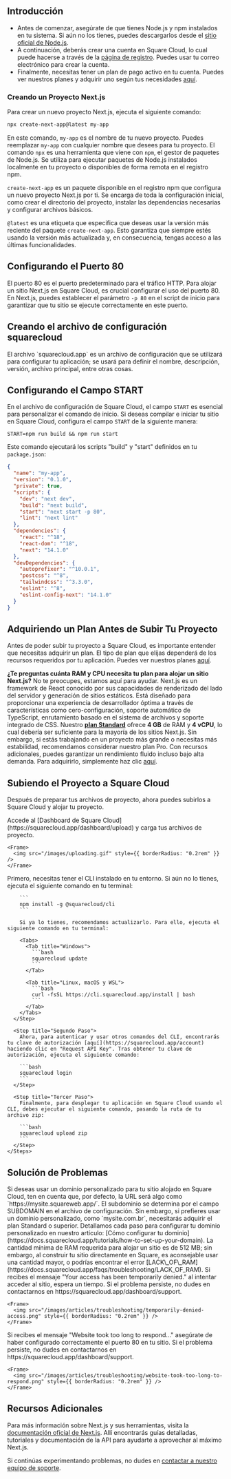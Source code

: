 ## Introducción

* Antes de comenzar, asegúrate de que tienes Node.js y npm instalados en tu sistema. Si aún no los tienes, puedes descargarlos desde el [sitio oficial de Node.js](https://nodejs.org/).
* A continuación, deberás crear una cuenta en Square Cloud, lo cual puede hacerse a través de la [página de registro](https://squarecloud.app/signup). Puedes usar tu correo electrónico para crear la cuenta.
* Finalmente, necesitas tener un plan de pago activo en tu cuenta. Puedes ver nuestros planes y adquirir uno según tus necesidades [aquí](https://squarecloud.app/plans).

### Creando un Proyecto Next.js

Para crear un nuevo proyecto Next.js, ejecuta el siguiente comando:

```bash
npx create-next-app@latest my-app
```

En este comando, `my-app` es el nombre de tu nuevo proyecto. Puedes reemplazar `my-app` con cualquier nombre que desees para tu proyecto. El comando `npx` es una herramienta que viene con `npm`, el gestor de paquetes de Node.js. Se utiliza para ejecutar paquetes de Node.js instalados localmente en tu proyecto o disponibles de forma remota en el registro npm.

`create-next-app` es un paquete disponible en el registro npm que configura un nuevo proyecto Next.js por ti. Se encarga de toda la configuración inicial, como crear el directorio del proyecto, instalar las dependencias necesarias y configurar archivos básicos.

`@latest` es una etiqueta que especifica que deseas usar la versión más reciente del paquete `create-next-app`. Esto garantiza que siempre estés usando la versión más actualizada y, en consecuencia, tengas acceso a las últimas funcionalidades.

## Configurando el Puerto 80

El puerto 80 es el puerto predeterminado para el tráfico HTTP. Para alojar un sitio Next.js en Square Cloud, es crucial configurar el uso del puerto 80. En Next.js, puedes establecer el parámetro `-p 80` en el script de inicio para garantizar que tu sitio se ejecute correctamente en este puerto.

## Creando el archivo de configuración squarecloud

<Card title="Aprende sobre: cómo crear el archivo de configuración para Square Cloud." icon="link" href="https://docs.squarecloud.app/getting-started/config-file">
  El archivo `squarecloud.app` es un archivo de configuración que se utilizará para configurar tu aplicación; se usará para definir el nombre, descripción, versión, archivo principal, entre otras cosas.
</Card>

## Configurando el Campo START

En el archivo de configuración de Square Cloud, el campo `START` es esencial para personalizar el comando de inicio. Si deseas compilar e iniciar tu sitio en Square Cloud, configura el campo `START` de la siguiente manera:

```app squarecloud.app
START=npm run build && npm run start
```

Este comando ejecutará los scripts "build" y "start" definidos en tu `package.json`:

```json package.json
{
  "name": "my-app",
  "version": "0.1.0",
  "private": true,
  "scripts": {
    "dev": "next dev",
    "build": "next build",
    "start": "next start -p 80",
    "lint": "next lint"
  },
  "dependencies": {
    "react": "^18",
    "react-dom": "^18",
    "next": "14.1.0"
  },
  "devDependencies": {
    "autoprefixer": "^10.0.1",
    "postcss": "^8",
    "tailwindcss": "^3.3.0",
    "eslint": "^8",
    "eslint-config-next": "14.1.0"
  }
}
```

## Adquiriendo un Plan Antes de Subir Tu Proyecto

Antes de poder subir tu proyecto a Square Cloud, es importante entender que necesitas adquirir un plan. El tipo de plan que elijas dependerá de los recursos requeridos por tu aplicación. Puedes ver nuestros planes [aquí](https://squarecloud.app/plans).

<Note>**¿Te preguntas cuánta RAM y CPU necesita tu plan para alojar un sitio Next.js?** No te preocupes, estamos aquí para ayudar. Next.js es un framework de React conocido por sus capacidades de renderizado del lado del servidor y generación de sitios estáticos. Está diseñado para proporcionar una experiencia de desarrollador óptima a través de características como cero-configuración, soporte automático de TypeScript, enrutamiento basado en el sistema de archivos y soporte integrado de CSS. Nuestro **[plan Standard](https://squarecloud.app/pay/standard)** ofrece **4 GB** de RAM y **4 vCPU**, lo cual debería ser suficiente para la mayoría de los sitios Next.js. Sin embargo, si estás trabajando en un proyecto más grande o necesitas más estabilidad, recomendamos considerar nuestro plan Pro. Con recursos adicionales, puedes garantizar un rendimiento fluido incluso bajo alta demanda. Para adquirirlo, simplemente haz clic [aquí](https://squarecloud.app/pay/pro). </Note>

## Subiendo el Proyecto a Square Cloud

Después de preparar tus archivos de proyecto, ahora puedes subirlos a Square Cloud y alojar tu proyecto.

<Tabs>
  <Tab title="Carga vía Dashboard">
    Accede al [Dashboard de Square Cloud](https://squarecloud.app/dashboard/upload) y carga tus archivos de proyecto.

    <Frame>
      <img src="/images/uploading.gif" style={{ borderRadius: "0.2rem" }} />
    </Frame>
  </Tab>

  <Tab title="Carga vía CLI">
    <Steps>
      <Step title="Primer Paso">
        Primero, necesitas tener el CLI instalado en tu entorno. Si aún no lo tienes, ejecuta el siguiente comando en tu terminal:

        ```
        npm install -g @squarecloud/cli
        ```

        Si ya lo tienes, recomendamos actualizarlo. Para ello, ejecuta el siguiente comando en tu terminal:

        <Tabs>
          <Tab title="Windows">
            ```bash
            squarecloud update
            ```
          </Tab>

          <Tab title="Linux, macOS y WSL">
            ```bash
            curl -fsSL https://cli.squarecloud.app/install | bash
            ```
          </Tab>
        </Tabs>
      </Step>

      <Step title="Segundo Paso">
        Ahora, para autenticar y usar otros comandos del CLI, encontrarás tu clave de autorización [aquí](https://squarecloud.app/account) haciendo clic en "Request API Key". Tras obtener tu clave de autorización, ejecuta el siguiente comando:

        ```bash
        squarecloud login
        ```
      </Step>

      <Step title="Tercer Paso">
        Finalmente, para desplegar tu aplicación en Square Cloud usando el CLI, debes ejecutar el siguiente comando, pasando la ruta de tu archivo zip:

        ```bash
        squarecloud upload zip
        ```
      </Step>
    </Steps>
  </Tab>
</Tabs>

## Solución de Problemas

<AccordionGroup>
  <Accordion title="Dominio Personalizado" icon="globe" iconType="solid">
    Si deseas usar un dominio personalizado para tu sitio alojado en Square Cloud, ten en cuenta que, por defecto, la URL será algo como `https://mysite.squareweb.app/`. El subdominio se determina por el campo SUBDOMAIN en el archivo de configuración. Sin embargo, si prefieres usar un dominio personalizado, como `mysite.com.br`, necesitarás adquirir el plan Standard o superior. Detallamos cada paso para configurar tu dominio personalizado en nuestro artículo: [Cómo configurar tu dominio](https://docs.squarecloud.app/tutorials/how-to-set-up-your-domain).
  </Accordion>

  <Accordion title="Requisito Mínimo de RAM" icon="memory" iconType="solid">
    La cantidad mínima de RAM requerida para alojar un sitio es de 512 MB; sin embargo, al construir tu sitio directamente en Square, es aconsejable usar una cantidad mayor, o podrías encontrar el error [LACK\_OF\_RAM](https://docs.squarecloud.app/faqs/troubleshooting/LACK_OF_RAM).
  </Accordion>

  <Accordion title="Acceso Temporalmente Denegado" icon="ban" iconType="solid">
    Si recibes el mensaje "Your access has been temporarily denied." al intentar acceder al sitio, espera un tiempo. Si el problema persiste, no dudes en contactarnos en https://squarecloud.app/dashboard/support.

    <Frame>
      <img src="/images/articles/troubleshooting/temporarily-denied-access.png" style={{ borderRadius: "0.2rem" }} />
    </Frame>
  </Accordion>

  <Accordion title="El sitio tardó demasiado en responder..." icon="clock" iconType="solid">
    Si recibes el mensaje "Website took too long to respond..." asegúrate de haber configurado correctamente el puerto 80 en tu sitio. Si el problema persiste, no dudes en contactarnos en https://squarecloud.app/dashboard/support.

    <Frame>
      <img src="/images/articles/troubleshooting/website-took-too-long-to-respond.png" style={{ borderRadius: "0.2rem" }} />
    </Frame>
  </Accordion>
</AccordionGroup>

## Recursos Adicionales

Para más información sobre Next.js y sus herramientas, visita la [documentación oficial de Next.js](https://nextjs.org/docs). Allí encontrarás guías detalladas, tutoriales y documentación de la API para ayudarte a aprovechar al máximo Next.js.

Si continúas experimentando problemas, no dudes en [contactar a nuestro equipo de soporte](/company/support).
